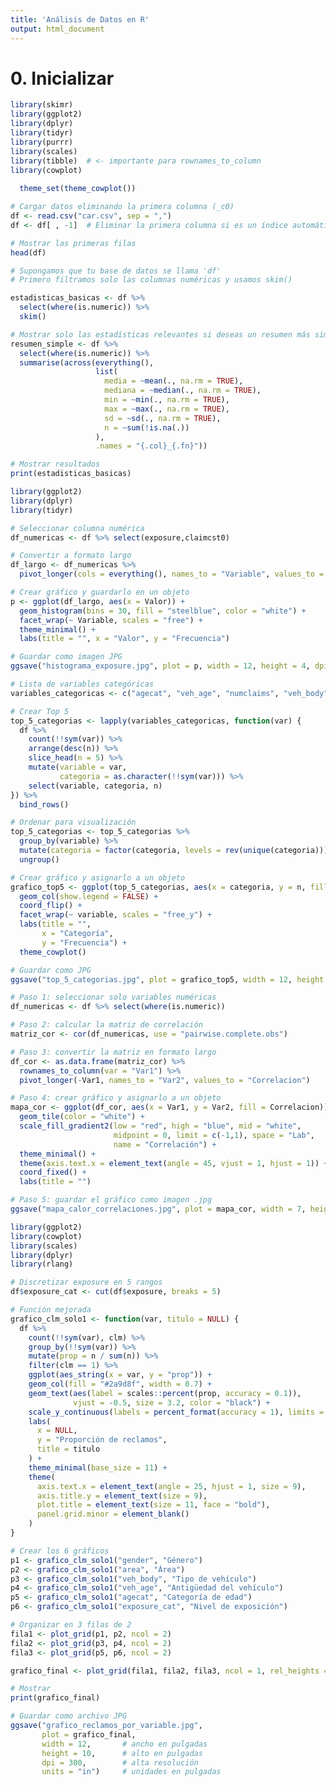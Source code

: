 ```yaml
---
title: 'Análisis de Datos en R'
output: html_document
---
```



# 0.  Inicializar


```r
library(skimr)
library(ggplot2)
library(dplyr)
library(tidyr)
library(purrr)
library(scales)
library(tibble)  # <- importante para rownames_to_column
library(cowplot)
  
  theme_set(theme_cowplot())
```

```r
# Cargar datos eliminando la primera columna (_c0)
df <- read.csv("car.csv", sep = ",")
df <- df[ , -1]  # Eliminar la primera columna si es un índice automático (_c0)

# Mostrar las primeras filas
head(df)

```
```r


# Supongamos que tu base de datos se llama 'df'
# Primero filtramos solo las columnas numéricas y usamos skim()

estadisticas_basicas <- df %>%
  select(where(is.numeric)) %>%
  skim()

# Mostrar solo las estadísticas relevantes si deseas un resumen más simple:
resumen_simple <- df %>%
  select(where(is.numeric)) %>%
  summarise(across(everything(),
                   list(
                     media = ~mean(., na.rm = TRUE),
                     mediana = ~median(., na.rm = TRUE),
                     min = ~min(., na.rm = TRUE),
                     max = ~max(., na.rm = TRUE),
                     sd = ~sd(., na.rm = TRUE),
                     n = ~sum(!is.na(.))
                   ),
                   .names = "{.col}_{.fn}"))

# Mostrar resultados
print(estadisticas_basicas) 

```

```r
library(ggplot2)
library(dplyr)
library(tidyr)

# Seleccionar columna numérica
df_numericas <- df %>% select(exposure,claimcst0)

# Convertir a formato largo
df_largo <- df_numericas %>%
  pivot_longer(cols = everything(), names_to = "Variable", values_to = "Valor")

# Crear gráfico y guardarlo en un objeto
p <- ggplot(df_largo, aes(x = Valor)) +
  geom_histogram(bins = 30, fill = "steelblue", color = "white") +
  facet_wrap(~ Variable, scales = "free") +
  theme_minimal() +
  labs(title = "", x = "Valor", y = "Frecuencia")

# Guardar como imagen JPG
ggsave("histograma_exposure.jpg", plot = p, width = 12, height = 4, dpi = 300)

```
```r

# Lista de variables categóricas
variables_categoricas <- c("agecat", "veh_age", "numclaims", "veh_body", "gender", "area")

# Crear Top 5
top_5_categorias <- lapply(variables_categoricas, function(var) {
  df %>%
    count(!!sym(var)) %>%
    arrange(desc(n)) %>%
    slice_head(n = 5) %>%
    mutate(variable = var,
           categoria = as.character(!!sym(var))) %>%
    select(variable, categoria, n)
}) %>%
  bind_rows()

# Ordenar para visualización
top_5_categorias <- top_5_categorias %>%
  group_by(variable) %>%
  mutate(categoria = factor(categoria, levels = rev(unique(categoria)))) %>%
  ungroup()

# Crear gráfico y asignarlo a un objeto
grafico_top5 <- ggplot(top_5_categorias, aes(x = categoria, y = n, fill = variable)) +
  geom_col(show.legend = FALSE) +
  coord_flip() +
  facet_wrap(~ variable, scales = "free_y") +
  labs(title = "",
       x = "Categoría",
       y = "Frecuencia") +
  theme_cowplot()

# Guardar como JPG
ggsave("top_5_categorias.jpg", plot = grafico_top5, width = 12, height = 6, dpi = 300)

```
```r
# Paso 1: seleccionar solo variables numéricas
df_numericas <- df %>% select(where(is.numeric))

# Paso 2: calcular la matriz de correlación
matriz_cor <- cor(df_numericas, use = "pairwise.complete.obs")

# Paso 3: convertir la matriz en formato largo
df_cor <- as.data.frame(matriz_cor) %>%
  rownames_to_column(var = "Var1") %>%
  pivot_longer(-Var1, names_to = "Var2", values_to = "Correlacion")

# Paso 4: crear gráfico y asignarlo a un objeto
mapa_cor <- ggplot(df_cor, aes(x = Var1, y = Var2, fill = Correlacion)) +
  geom_tile(color = "white") +
  scale_fill_gradient2(low = "red", high = "blue", mid = "white",
                       midpoint = 0, limit = c(-1,1), space = "Lab",
                       name = "Correlación") +
  theme_minimal() +
  theme(axis.text.x = element_text(angle = 45, vjust = 1, hjust = 1)) +
  coord_fixed() +
  labs(title = "")

# Paso 5: guardar el gráfico como imagen .jpg
ggsave("mapa_calor_correlaciones.jpg", plot = mapa_cor, width = 7, height = 6, dpi = 300)

```

```r
library(ggplot2)
library(cowplot)
library(scales)
library(dplyr)
library(rlang)

# Discretizar exposure en 5 rangos
df$exposure_cat <- cut(df$exposure, breaks = 5)

# Función mejorada
grafico_clm_solo1 <- function(var, titulo = NULL) {
  df %>%
    count(!!sym(var), clm) %>%
    group_by(!!sym(var)) %>%
    mutate(prop = n / sum(n)) %>%
    filter(clm == 1) %>%
    ggplot(aes_string(x = var, y = "prop")) +
    geom_col(fill = "#2a9d8f", width = 0.7) +
    geom_text(aes(label = scales::percent(prop, accuracy = 0.1)), 
              vjust = -0.5, size = 3.2, color = "black") +
    scale_y_continuous(labels = percent_format(accuracy = 1), limits = c(0, 0.15), expand = c(0, 0)) +
    labs(
      x = NULL,
      y = "Proporción de reclamos",
      title = titulo
    ) +
    theme_minimal(base_size = 11) +
    theme(
      axis.text.x = element_text(angle = 25, hjust = 1, size = 9),
      axis.title.y = element_text(size = 9),
      plot.title = element_text(size = 11, face = "bold"),
      panel.grid.minor = element_blank()
    )
}

# Crear los 6 gráficos
p1 <- grafico_clm_solo1("gender", "Género")
p2 <- grafico_clm_solo1("area", "Área")
p3 <- grafico_clm_solo1("veh_body", "Tipo de vehículo")
p4 <- grafico_clm_solo1("veh_age", "Antigüedad del vehículo")
p5 <- grafico_clm_solo1("agecat", "Categoría de edad")
p6 <- grafico_clm_solo1("exposure_cat", "Nivel de exposición")

# Organizar en 3 filas de 2
fila1 <- plot_grid(p1, p2, ncol = 2)
fila2 <- plot_grid(p3, p4, ncol = 2)
fila3 <- plot_grid(p5, p6, ncol = 2)

grafico_final <- plot_grid(fila1, fila2, fila3, ncol = 1, rel_heights = c(1, 1, 1.05))

# Mostrar
print(grafico_final)

```
```r
# Guardar como archivo JPG
ggsave("grafico_reclamos_por_variable.jpg",
       plot = grafico_final,
       width = 12,       # ancho en pulgadas
       height = 10,      # alto en pulgadas
       dpi = 300,        # alta resolución
       units = "in")     # unidades en pulgadas

```

